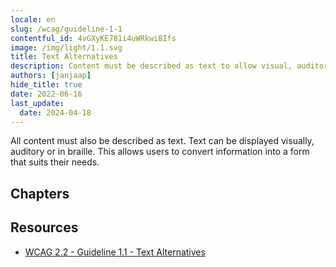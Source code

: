 ```yaml
---
locale: en
slug: /wcag/guideline-1-1
contentful_id: 4vGXyKE781i4uWRkwi8Ifs
image: /img/light/1.1.svg
title: Text Alternatives
description: Content must be described as text to allow visual, auditory and tactile presentation.
authors: [janjaap]
hide_title: true
date: 2022-06-16
last_update:
  date: 2024-04-18
---
```


<Hero
  title="Text Alternatives"
  imageSrc="/img/light/1.1.svg"
  alt="WCAG 1.1 - Logo"
  prefix="Guideline 1.1"
/>

All content must also be described as text. Text can be displayed visually, auditory or in braille. This allows users to convert information into a form that suits their needs.

## Chapters

<LinkList title="Chapters" isHighlighted={true}>
  <LinkListItem url="/en/guidelines/wcag/success-criterion-1-1-1" title="Success Criterion 1.1.1 - Non-text Content" pageTitle="Non-text Content" shortDescription="Ensure that alternative text is available for all content without text." icon="/img/light/1.1.1.svg" iconAlt="WCAG 1.1.1 - Logo"/>
</LinkList>

## Resources

- [WCAG 2.2 - Guideline 1.1 - Text Alternatives](https://www.w3.org/TR/WCAG22/#text-alternatives)
